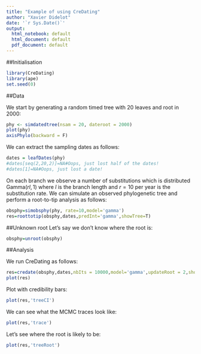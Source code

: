 ```yaml
---
title: "Example of using CreDating"
author: "Xavier Didelot"
date: '`r Sys.Date()`'
output:
  html_notebook: default
  html_document: default
  pdf_document: default
---
```


##Initialisation

```r
library(CreDating)
library(ape)
set.seed(0)
```

##Data

We start by generating a random timed tree with 20 leaves and root in 2000:

```r
phy <- simdatedtree(nsam = 20, dateroot = 2000)
plot(phy)
axisPhylo(backward = F)
```

We can extract the sampling dates as follows:
```r
dates = leafDates(phy)
#dates[seq(2,20,2)]=NA#Oops, just lost half of the dates!
#dates[1]=NA#Oops, just lost a date!
```

On each branch we observe a number of substitutions which is distributed $\mathrm{Gamma}(rl,1)$
where $l$ is the branch length and 
$r=10$ per year is the substitution rate. We can simulate an observed phylogenetic tree
and perform a root-to-tip analysis as follows:
```r
obsphy=simobsphy(phy, rate=10,model='gamma')
res=roottotip(obsphy,dates,predInt='gamma',showTree=T)
```

##Unknown root
Let's say we don't know where the root is:
```r
obsphy=unroot(obsphy)
```

##Analysis

We run CreDating as follows:

```r
res=credate(obsphy,dates,nbIts = 10000,model='gamma',updateRoot = 2,showProgress=T)
plot(res)
```

Plot with credibility bars:
```r
plot(res,'treeCI')
```


We can see what the MCMC traces look like:

```r
plot(res,'trace')
```
Let's see where the root is likely to be:
```r
plot(res,'treeRoot')
```
